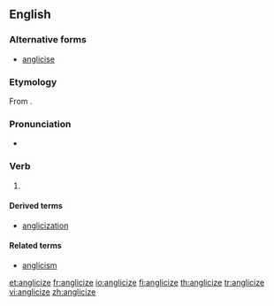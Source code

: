 ==English==

===Alternative forms===
* [[anglicise]]

===Etymology===
From {{etyl|la}} {{term|Anglicus|lang=la}}.

===Pronunciation===
* {{rhymes|aɪz}}

===Verb===
{{en-verb|anglicizes|anglicizing|anglicized|anglicized}}

# {{transitive}} {{alternative spelling of|[[anglicise]]}}

====Derived terms====
* [[anglicization]]

====Related terms====
* [[anglicism]]

[[et:anglicize]]
[[fr:anglicize]]
[[io:anglicize]]
[[fi:anglicize]]
[[th:anglicize]]
[[tr:anglicize]]
[[vi:anglicize]]
[[zh:anglicize]]